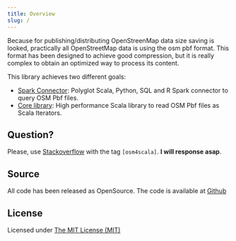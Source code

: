 ```yaml
---
title: Overview
slug: /
---
```


Because for publishing/distributing OpenStreenMap data size saving is looked, practically all OpenStreetMap data is using the osm pbf format.
This format has been designed to achieve good compression, but it is really complex to obtain an optimized way to process its content.

This library achieves two different goals:
- [Spark Connector](spark-connector.mdx): Polyglot Scala, Python, SQL and R Spark connector to query OSM Pbf files.
- [Core library](standalone-scala-library.mdx): High performance Scala library to read OSM Pbf files as Scala Iterators.

## Question?
Please, use [Stackoverflow](https://stackoverflow.com) with the tag `[osm4scala]`. **I will response asap**.

## Source
All code has been released as OpenSource. The code is available at [Github](https://github.com/simplexspatial/osm4scala)

## License
Licensed under [The MIT License (MIT)](https://raw.githubusercontent.com/simplexspatial/osm4scala/master/LICENSE.md)

